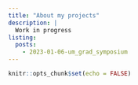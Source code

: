 ```yaml
---
title: "About my projects"
description: |
  Work in progress
listing:
  posts:
    - 2023-01-06-um_grad_symposium
---
```


```r
knitr::opts_chunk$set(echo = FALSE)
```

